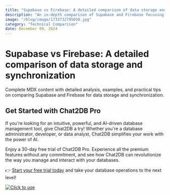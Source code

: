 ```yaml
---
title: "Supabase vs Firebase: A detailed comparison of data storage and synchronization"
description: "An in-depth comparison of Supabase and Firebase focusing on data storage and synchronization capabilities."
image: "/blog/image/1733732795050.jpg"
category: "Technical Comparison"
date: December 09, 2024
---
```


# Supabase vs Firebase: A detailed comparison of data storage and synchronization

Complete MDX content with detailed analysis, examples, and practical tips on comparing Supabase and Firebase for data storage and synchronization.

## Get Started with Chat2DB Pro

If you're looking for an intuitive, powerful, and AI-driven database management tool, give Chat2DB a try! Whether you're a database administrator, developer, or data analyst, Chat2DB simplifies your work with the power of AI.

Enjoy a 30-day free trial of Chat2DB Pro. Experience all the premium features without any commitment, and see how Chat2DB can revolutionize the way you manage and interact with your databases.

👉 [Start your free trial today](https://chat2db.ai/pricing) and take your database operations to the next level!


[![Click to use](/image/blog/bg/chat2db.jpg)](https://chat2db.ai/)
